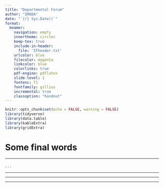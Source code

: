 ```yaml
---
title: "Departmental Forum"
author: "IMADA"
date: "`{r} Sys.Date()`"
format: 
  beamer: 
    navigation: empty
    innertheme: circles
    keep-tex: true
    include-in-header: 
      file: 'IFheader.txt'
    urlcolor: blue
    filecolor: magenta
    linkcolor: blue
    colorlinks: true
    pdf-engine: pdflatex
    slide-level: 1
    fontenc: T1
    fontfamily: gillius
    incremental: true
    classoption: "handout"
---
```


```r
knitr::opts_chunk$set(echo = FALSE, warning = FALSE)
library(tidyverse)
library(data.table)
library(kableExtra)
library(gridExtra)
```


# Some final words

---

. . . 

\centerline{\Large Matters relating to teaching}

---

\centerline{\Large Anything to discuss from the newsletter?}

---

\centerline{\Large Mutual information and any other business?}

---

